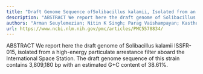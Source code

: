 ```yaml
---
title: "Draft Genome Sequence ofSolibacillus kalamii, Isolated from an Air Filter Aboard the International Space Station"
description: "ABSTRACT We report here the draft genome of Solibacillus kalamii ISSFR-015, isolated from a high-energy particulate arrestance filter aboard the International Space Station. The draft genome sequence ..."
authors: "Arman Seuylemezian; Nitin K Singh; Parag Vaishampayan; Kasthuri Venkateswaran"
url: https://www.ncbi.nlm.nih.gov/pmc/articles/PMC5578834/
---
```


ABSTRACT We report here the draft genome of Solibacillus kalamii ISSFR-015, isolated from a high-energy particulate arrestance filter aboard the International Space Station. The draft genome sequence of this strain contains 3,809,180 bp with an estimated G+C content of 38.61%.
